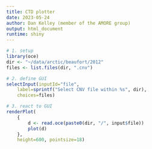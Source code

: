 ```yaml
---
title: CTD plotter
date: 2023-05-24
author: Dan Kelley (member of the AMORE group)
output: html_document
runtime: shiny
---
```


```r

# 1. setup
library(oce)
dir <- "~/data/arctic/beaufort/2012"
files <- list.files(dir, ".cnv")

# 2. define GUI
selectInput(inputId="file",
    label=sprintf("Select CNV file within %s", dir),
    choices=files)

# 3. react to GUI
renderPlot(
    {
        d <- read.oce(paste0(dir, "/", input$file))
        plot(d)
    },
    height=600, pointsize=18)

```
